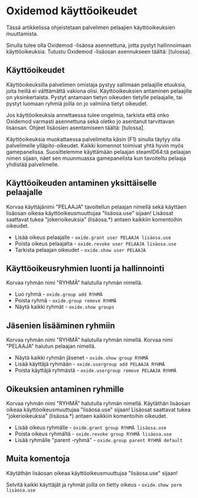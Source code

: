 # Oxidemod käyttöoikeudet

Tässä artikkelissa ohjeistetaan palvelimen pelaajien käyttöoikeuksien
muuttamista.

Sinulla tulee olla Oxidemod -lisäosa asennettuna, jotta pystyt hallinnoimaan
käyttöoikeuksia. Tutustu Oxidemod -lisäosan asennukseen täältä: [tulossa].

## Käyttöoikeudet

Käyttöoikeuksilla palvelimen omistaja pystyy sallimaan pelaajille etuuksia,
joita heillä ei välttämättä vakiona olisi. Käyttöoikeuksien antaminen pelaajille
on yksinkertaista. Pystyt antamaan tietyn oikeuden tietylle pelaajalle, tai
pystyt luomaan ryhmiä joilla on jo valmiina tietyt oikeudet.

Jos käyttöoikeuksia annettaessa tulee ongelmia, tarkista että onko Oxidemod
varmasti asennettuna sekä oletko jo asentanut tarvittavan lisäosan. Ohjeet
lisäosien asentamiseen täältä: [tulossa].

Käyttöoikeuksia muokattaessa palvelimelta käsin (F1) sinulla täytyy olla
palvelimelle ylläpito-oikeudet. Kaikki komennot toimivat yhtä hyvin myös
gamepanelissa. Suosittelemme käyttämään pelaajan steamID64:tä pelaajan nimen
sijaan, näet sen muunmuassa gamepanelista kun tavoiteltu pelaaja yhdistää
palvelimelle.

## Käyttöoikeuden antaminen yksittäiselle pelaajalle

Korvaa käyttäjänimi "PELAAJA" tavoitellun pelaajan nimellä sekä käyttäen
lisäosan oikeaa käyttöoikeusmuuttujaa "lisäosa.use" sijaan! Lisäosat saattavat
tukea "jokerioikeuksia" (lisäosa.\*) antaen kaikkiin komentoihin oikeudet.

-   Lisää oikeus pelaajalle - `oxide.grant user PELAAJA lisäosa.use`
-   Poista oikeus pelaajalta - `oxide.revoke user PELAAJA lisäosa.use`
-   Tarkista pelaajan oikeudet - `oxide.show user PELAAJA`

## Käyttöoikeusryhmien luonti ja hallinnointi

Korvaa ryhmän nimi "RYHMÄ" halutulla ryhmän nimellä.

-   Luo ryhmä - `oxide.group add RYHMÄ`
-   Poista ryhmä - `oxide.group remove RYHMÄ`
-   Näytä kaikki ryhmät - `oxide.show groups`

## Jäsenien lisääminen ryhmiin

Korvaa ryhmän nimi "RYHMÄ" halutulla ryhmän nimellä. Korvaa nimi "PELAAJA"
halutun pelaajan nimellä.

-   Näytä kaikki ryhmän jäsenet - `oxide.show group RYHMÄ`
-   Lisää käyttäjä ryhmään - `oxide.usergroup add PELAAJA RYHMÄ`
-   Poista käyttäjä ryhmästä - `oxide.usergroup remove PELAAJA RYHMÄ`

## Oikeuksien antaminen ryhmille

Korvaa ryhmän nimi "RYHMÄ" halutulla ryhmän nimellä. Käytäthän lisäosan oikeaa
käyttöoikeusmuuttujaa "lisäosa.use" sijaan! Lisäosat saattavat tukea
"jokerioikeuksia" (lisäosa.\*) antaen kaikkiin komentoihin oikeudet.

-   Lisää oikeus ryhmälle - `oxide.grant group RYHMÄ lisäosa.use`
-   Poista oikeus ryhmältä - `oxide.revoke group RYHMÄ lisäosa.use`
-   Lisää ryhmälle "parent -ryhmä" - `oxide.group parent RYHMÄ default`

## Muita komentoja

Käytäthän lisäosan oikeaa käyttöoikeusmuuttujaa "lisäosa.use" sijaan!

Selvitä kaikki käyttäjät ja ryhmät joilla on tietty oikeus -
`oxide.show perm lisäosa.use`
